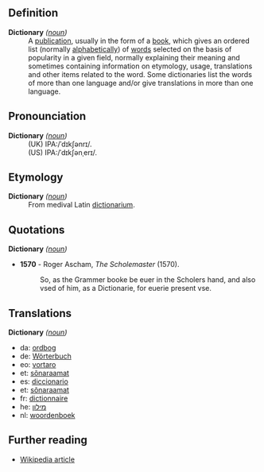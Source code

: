 ==Definition==
;'''Dictionary''' ''([[noun]])''
: A [[publication]], usually in the form of a [[book]], which gives an ordered list (normally [[alphabetical]]ly) of [[word]]s selected on the basis of popularity in a given field, normally explaining their meaning and sometimes containing information on etymology, usage, translations and other items related to the word. Some dictionaries list the words of more than one language and/or give translations in more than one language.


==Pronounciation==
;'''Dictionary''' ''([[noun]])''
:(UK) IPA:/ˈdɪkʃənrɪ/. 
:(US) IPA:/ˈdɪkʃənˌerɪ/. 

==Etymology==
;'''Dictionary''' ''([[noun]])''
:From medival Latin [[dictionarium]].

==Quotations==
;'''Dictionary''' ''([[noun]])'' 
*'''1570''' - Roger Ascham, ''The Scholemaster'' (1570).
*:So, as the Grammer booke be euer in the Scholers hand, and also vsed of him, as a Dictionarie, for euerie present vse.



==Translations==
;'''Dictionary''' ''([[noun]])''
*da: [[ordbog]]
*de: [[Wörterbuch]]
*eo: [[vortaro]]
*et: [[sõnaraamat]]
*es: [[diccionario]]
*et: [[sõnaraamat]]
*fr: [[dictionnaire]]
*he: [[מילון]]
*nl: [[woordenboek]]

== Further reading ==
*[[en:Dictionary|Wikipedia article]]